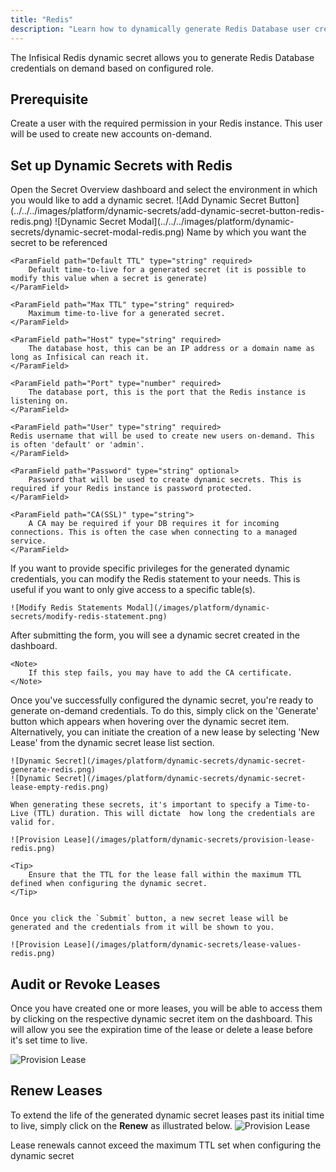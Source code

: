 ```yaml
---
title: "Redis"
description: "Learn how to dynamically generate Redis Database user credentials."
---
```


The Infisical Redis dynamic secret allows you to generate Redis Database credentials on demand based on configured role.

## Prerequisite
Create a user with the required permission in your Redis instance. This user will be used to create new accounts on-demand.


## Set up Dynamic Secrets with Redis

<Steps>
  <Step title="Open Secret Overview Dashboard">
	Open the Secret Overview dashboard and select the environment in which you would like to add a dynamic secret.
  </Step>
  <Step title="Click on the 'Add Dynamic Secret' button">
	![Add Dynamic Secret Button](../../../images/platform/dynamic-secrets/add-dynamic-secret-button-redis-redis.png)
  </Step>
  <Step title="Select 'Redis'">
	![Dynamic Secret Modal](../../../images/platform/dynamic-secrets/dynamic-secret-modal-redis.png)
  </Step>
  <Step title="Provide the inputs for dynamic secret parameters">
	<ParamField path="Secret Name" type="string" required>
		Name by which you want the secret to be referenced
	</ParamField>

	<ParamField path="Default TTL" type="string" required>
		Default time-to-live for a generated secret (it is possible to modify this value when a secret is generate)
	</ParamField>

	<ParamField path="Max TTL" type="string" required>
		Maximum time-to-live for a generated secret.
	</ParamField>

	<ParamField path="Host" type="string" required>
		The database host, this can be an IP address or a domain name as long as Infisical can reach it.
	</ParamField>

	<ParamField path="Port" type="number" required>
		The database port, this is the port that the Redis instance is listening on.
	</ParamField>

	<ParamField path="User" type="string" required>
    Redis username that will be used to create new users on-demand. This is often 'default' or 'admin'.
	</ParamField>

	<ParamField path="Password" type="string" optional>
		Password that will be used to create dynamic secrets. This is required if your Redis instance is password protected.
	</ParamField>

	<ParamField path="CA(SSL)" type="string">
		A CA may be required if your DB requires it for incoming connections. This is often the case when connecting to a managed service.
	</ParamField>

  </Step>
  <Step title="(Optional) Modify Redis Statements">
  	If you want to provide specific privileges for the generated dynamic credentials, you can modify the Redis statement to your needs. This is useful if you want to only give access to a specific table(s).

	![Modify Redis Statements Modal](/images/platform/dynamic-secrets/modify-redis-statement.png)
  </Step>
  <Step title="Click `Submit`">
  	After submitting the form, you will see a dynamic secret created in the dashboard. 

	<Note>
		If this step fails, you may have to add the CA certificate. 
	</Note>

  </Step>
  <Step title="Generate dynamic secrets">
	Once you've successfully configured the dynamic secret, you're ready to generate on-demand credentials. 
	To do this, simply click on the 'Generate' button which appears when hovering over the dynamic secret item. 
	Alternatively, you can initiate the creation of a new lease by selecting 'New Lease' from the dynamic secret lease list section.

	![Dynamic Secret](/images/platform/dynamic-secrets/dynamic-secret-generate-redis.png)
	![Dynamic Secret](/images/platform/dynamic-secrets/dynamic-secret-lease-empty-redis.png)

	When generating these secrets, it's important to specify a Time-to-Live (TTL) duration. This will dictate  how long the credentials are valid for.

	![Provision Lease](/images/platform/dynamic-secrets/provision-lease-redis.png)

	<Tip>
		Ensure that the TTL for the lease fall within the maximum TTL defined when configuring the dynamic secret.
	</Tip>


	Once you click the `Submit` button, a new secret lease will be generated and the credentials from it will be shown to you. 

	![Provision Lease](/images/platform/dynamic-secrets/lease-values-redis.png)
  </Step>
</Steps>

## Audit or Revoke Leases
Once you have created one or more leases, you will be able to access them by clicking on the respective dynamic secret item on the dashboard. 
This will allow you see the expiration time of the lease or delete a lease before it's set time to live.

![Provision Lease](/images/platform/dynamic-secrets/lease-data-redis.png)

## Renew Leases
To extend the life of the generated dynamic secret leases past its initial time to live, simply click on the **Renew** as illustrated below.
![Provision Lease](/images/platform/dynamic-secrets/dynamic-secret-lease-renew-redis.png)

<Warning>
	Lease renewals cannot exceed the maximum TTL set when configuring the dynamic secret
</Warning>